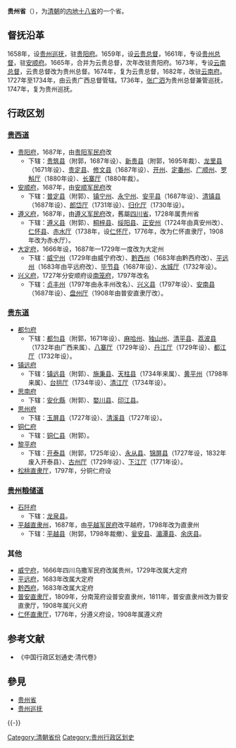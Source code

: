 {{Infobox Former Subdivision
|native_name = 
|conventional_long_name = 贵州省
|common_name = 贵、黔
|subdivision = [[清朝行政区划|省]]
|nation = {{QING}}
|year_start = 1658年
|event_start = 
|date_start = 
|year_end = 1911年
|event_end = 
|date_end = 
|p1 = 贵州承宣布政使司
|flag_p1 = 
|s1 = 贵州省 (中华民国)
|flag_s1 = Flag of the Republic of China 1912-1928.svg
|image_flag = 
|image_coat = 
|image_map = Qing Dynasty Guizhou map 1911.svg
|image_map_caption = 1911年
|capital = [[贵阳府|贵阳府]]
|common_languages       = 
|stat_year1             = 
|stat_area1             = 
|stat_pop1              = 
|today =<BR/>{{flag|China}}[[贵州省|贵州省]]
}}
{{Contains Manchu text}}
'''贵州省'''（{{lang-mnc|ᡤᡠᡳ ᠵᡝᠣ <br>ᡤᠣᠯᠣ|v=gui jeo golo}}），为[[清朝|清朝]]的[[内地十八省|内地十八省]]的一个省。
==督抚沿革==
1658年，设[[贵州巡抚|贵州巡抚]]，驻[[贵阳府|贵阳府]]。1659年，设[[云贵总督|云贵总督]]，1661年，专设[[贵州总督|贵州总督]]，驻[[安顺府|安顺府]]。1665年，合并为云贵总督，次年改驻贵阳府。1673年，专设[[云南总督|云南总督]]，云贵总督改为贵州总督。1674年，复为云贵总督，1682年，改驻[[云南府|云南府]]。1727年至1734年，由云贵广西总督管辖。1736年，[[张广泗|张广泗]]为贵州总督兼管巡抚，1747年，复为贵州巡抚。

==行政区划==
===[[贵西道|贵西道]]===
* [[贵阳府|贵阳府]]，1687年，由[[贵阳军民府|贵阳军民府]]改
**下辖：[[贵筑县|贵筑县]]（附郭，1687年设）、[[新贵县|新贵县]]（附郭，1695年裁）、[[龙里县|龙里县]]（1671年设）、[[贵定县|贵定县]]、[[修文县|修文县]]（1687年设）、[[开州|开州]]、[[惠水县|定番州]]、[[长顺县|广顺州]]、[[罗甸县|罗斛厅]]（1880年设）、[[长顺县|长寨厅]]（1880年裁）。
* [[安顺府|安顺府]]，1687年，由[[安顺军民府|安顺军民府]]改
**下辖：[[普定县|普定县]]（附郭）、[[镇宁州|镇宁州]]、[[永宁州|永宁州]]、[[安平县|安平县]]（1687年设）、[[清镇县|清镇县]]（1687年设）、[[郎岱厅|郎岱厅]]（1731年设）、[[紫云县|归化厅]]（1730年设）。
* [[遵义府|遵义府]]，1687年，由[[遵义军民府|遵义军民府]]改，舊屬[[四川省_(清)|四川省]]，1728年属贵州省
**下辖：[[遵义县|遵义县]]（附郭）、[[桐梓县|桐梓县]]、[[绥阳县|绥阳县]]、[[正安州|正安州]]（1724年由真安州改）、[[仁怀县|仁怀县]]、[[赤水市|赤水厅]]（1738年，设[[赤水市|仁怀厅]]，1776年，改为仁怀直隶厅，1908年改为赤水厅）。
* [[大定府|大定府]]，1666年设，1687年—1729年一度改为大定州
**下辖：[[威宁州|威宁州]]（1729年由威宁府改）、[[黔西州|黔西州]]（1683年由黔西府改）、[[织金县|平远州]]（1683年由平远府改）、[[毕节县|毕节县]]（1687年设）、[[六盘水市|水城厅]]（1732年设）。
* [[兴义府|兴义府]]，1727年分安顺府设[[興義府|南笼府]]，1797年改名
**下辖：[[贞丰县|贞丰州]]（1797年由永丰州改名）、[[兴义县|兴义县]]（1797年设）、[[晴隆县|安南县]]（1687年设）、[[盘县|盘州厅]]（1908年由普安直隶厅改）。
===[[贵东道|贵东道]]===
* [[都匀府|都匀府]] 
**下辖：[[都匀县|都匀县]]（附郭，1671年设）、[[麻哈州|麻哈州]]、[[独山州|独山州]]、[[清平县|清平县]]、[[荔波县|荔波县]]（1732年由广西来属）、[[丹寨县|八寨厅]]（1729年设）、[[雷山县|丹江厅]]（1729年设）、[[都江厅|都江厅]]（1732年设）。
* [[镇远府|镇远府]] 
**下辖：[[镇远县|镇远县]]（附郭）、[[施秉县|施秉县]]、[[天柱县|天柱县]]（1734年来属）、[[黄平州|黄平州]]（1798年来属）、[[台拱厅|台拱厅]]（1734年设）、[[清江厅|清江厅]]（1734年设）。
* [[思南府|思南府]]
**下辖：[[安化縣_(貴州)|安化縣]]（附郭）、[[婺川县|婺川县]]、[[印江县|印江县]]。
* [[思州府|思州府]] 
**下辖：[[玉屏县|玉屏县]]（1727年设）、[[清溪县|清溪县]]（1727年设）。
* [[铜仁府|铜仁府]] 
**下辖：[[铜仁县|铜仁县]]（附郭）。
* [[黎平府|黎平府]] 
**下辖：[[开泰县|开泰县]]（附郭，1725年设）、[[永从县|永从县]]、[[锦屏县|锦屏县]]（1727年设，1832年废入开泰县）、[[榕江县|古州厅]]（1729年设）、[[从江县|下江厅]]（1771年设）。
* [[松桃直隶厅|松桃直隶厅]]，1797年，分铜仁府设
===[[贵州粮储道|贵州粮储道]]===
* [[石阡府|石阡府]] 
**下辖：[[龙泉县|龙泉县]]。
* [[平越直隶州|平越直隶州]]，1687年，由[[平越军民府|平越军民府]]改平越府，1798年改为直隶州
**下辖：[[平越县|平越县]]（附郭，1798年裁撤）、[[瓮安县|瓮安县]]、[[湄潭县|湄潭县]]、[[余庆县|余庆县]]。
===其他===
*[[威宁府|威宁府]]，1666年四川乌撒军民府改属贵州，1729年改属大定府
*[[织金县|平远府]]，1683年改属大定府
*[[黔西府|黔西府]]，1683年改属大定府
*[[普安直隶厅|普安直隶厅]]，1809年，分南笼府设普安直隶州，1811年，普安直隶州改为普安直隶厅，1908年属兴义府
*[[赤水市|仁怀直隶厅]]，1776年，分遵义府设，1908年属遵义府

== 参考文献  ==
{{Reflist}}
*《中国行政区划通史·清代卷》
== 參見 ==
* [[贵州省|贵州省]]
* [[贵州巡抚|贵州巡抚]]

{{-}}
{{s-start}}
{{s-before|[[大明|大明]][[贵州承宣布政使司|贵州承宣布政使司]]}}
{{s-title|{{QING}}贵州省}}
{{s-after|{{ROC-1912}}[[貴州省_(中華民國)|贵州省]]}}
{{s-end}}
{{清朝貴州省行政區劃|nocat}}
{{清朝行政区划|nocat}}
[[Category:清朝省份|Category:清朝省份]]
[[Category:贵州行政区划史|Category:贵州行政区划史]]